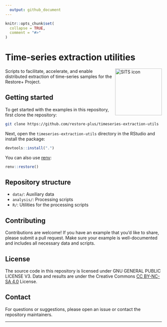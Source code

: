 ```yaml
---
  output: github_document
---
```


```r
knitr::opts_chunk$set(
  collapse = TRUE,
  comment = "#>"
)
```

# Time-series extraction utilities

<img src=".github/images/sits_sticker.png" alt="SITS icon" align="right" height="150" width="150"/>

  <!-- badges: start -->
  <!-- badges: end -->

Scripts to facilitate, accelerate, and enable distributed extraction of time-series samples for the Restore+ Project.

## Getting started

To get started with the examples in this repository, first clone the repository:

```sh
git clone https://github.com/restore-plus/timeseries-extraction-utils
```

Next, open the `timeseries-extraction-utils` directory in the RStudio and install the package:

```r
devtools::install(".")
```

You can also use [renv](https://rstudio.github.io/renv/):

```r
renv::restore()
```

## Repository structure

- `data/`: Auxiliary data
- `analysis/`: Processing scripts
- `R/`: Utilities for the processing scripts

## Contributing

Contributions are welcome! If you have an example that you'd like to share, please submit a pull request. Make sure your example is well-documented and includes all necessary data and scripts.

## License

The source code in this repository is licensed under GNU GENERAL PUBLIC LICENSE V3. Data and results are under the Creative Commons [CC BY-NC-SA 4.0](https://creativecommons.org/licenses/by-nc-sa/4.0/) License.

## Contact

For questions or suggestions, please open an issue or contact the repository maintainers.

---
